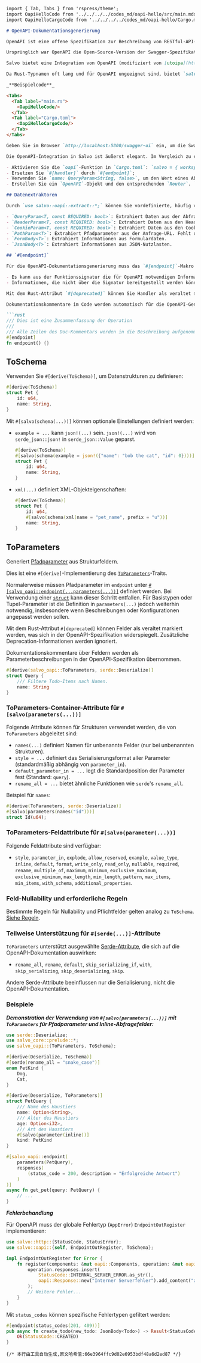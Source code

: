 ```markdown
import { Tab, Tabs } from 'rspress/theme';
import OapiHelloCode from '../../../../codes_md/oapi-hello/src/main.mdx';
import OapiHelloCargoCode from '../../../../codes_md/oapi-hello/Cargo.mdx';

# OpenAPI-Dokumentationsgenerierung

OpenAPI ist eine offene Spezifikation zur Beschreibung von RESTful-API-Schnittstellen. Im JSON- oder YAML-Format definiert es die Struktur von Anfragen und Antworten, Parameter, Rückgabetypen, Fehlercodes und andere Details, wodurch die Kommunikation zwischen Client und Server klarer und standardisierter wird.

Ursprünglich war OpenAPI die Open-Source-Version der Swagger-Spezifikation, hat sich jedoch zu einem eigenständigen Projekt entwickelt, das von vielen großen Unternehmen und Entwicklern unterstützt wird. Die Verwendung der OpenAPI-Spezifikation verbessert die Zusammenarbeit in Entwicklungsteams, reduziert Kommunikationskosten und steigert die Effizienz. Zudem bietet OpenAPI Tools zur automatischen Generierung von API-Dokumentation, Mock-Daten und Testfällen, was die Entwicklungs- und Testarbeit erleichtert.

Salvo bietet eine Integration von OpenAPI (modifiziert von [utoipa](https://github.com/juhaku/utoipa)). Salvo holt sich elegant die relevanten OpenAPI-Datentypinformationen automatisch vom `Handler`. Zudem integriert Salvo beliebte OpenAPI-Oberflächen wie SwaggerUI, scalar, rapidoc und redoc.

Da Rust-Typnamen oft lang und für OpenAPI ungeeignet sind, bietet `salvo-oapi` den Typ `Namer`, mit dem Sie Regeln anpassen können, um Typnamen in OpenAPI zu ändern.

_**Beispielcode**_

<Tabs>
  <Tab label="main.rs">
    <OapiHelloCode/>
  </Tab>
  <Tab label="Cargo.toml">
    <OapiHelloCargoCode/>
  </Tab>
</Tabs>

Geben Sie im Browser `http://localhost:5800/swagger-ui` ein, um die Swagger-UI-Seite zu sehen.

Die OpenAPI-Integration in Salvo ist äußerst elegant. Im Vergleich zu einem normalen Salvo-Projekt sind für das obige Beispiel nur folgende Schritte notwendig:

- Aktivieren Sie die `oapi`-Funktion in `Cargo.toml`: `salvo = { workspace = true, features = ["oapi"] }`;
- Ersetzen Sie `#[handler]` durch `#[endpoint]`;
- Verwenden Sie `name: QueryParam<String, false>`, um den Wert eines Abfrageparameters zu erhalten. Beim Aufruf von `http://localhost/hello?name=chris` wird der Parameter `name` aus der Abfragezeichenfolge geparst. `QueryParam<String, false>` bedeutet, dass der Parameter optional ist – ein Aufruf von `http://localhost/hello` ohne Parameter führt nicht zu einem Fehler. Bei `QueryParam<String, true>` ist der Parameter dagegen erforderlich, andernfalls wird ein Fehler zurückgegeben.
- Erstellen Sie ein `OpenAPI`-Objekt und den entsprechenden `Router`. `OpenApi::new("test api", "0.0.1").merge_router(&router)` bedeutet, dass das `OpenAPI`-Objekt durch die Analyse eines Routers und seiner Unterrouten die notwendigen Dokumentationsinformationen erhält. Handler, die keine Dokumentationsinformationen liefern (z.B. solche mit `#[handler]` statt `#[endpoint]`), werden ignoriert. In realen Projekten können Sie also wählen, ob Sie OpenAPI-Dokumentation generieren möchten oder nicht, oder nur teilweise. Später können Sie schrittweise mehr OpenAPI-Endpoints hinzufügen, indem Sie einfach `#[handler]` in `#[endpoint]` ändern und die Funktionssignatur anpassen.

## Datenextraktoren

Durch `use salvo::oapi::extract::*;` können Sie vordefinierte, häufig verwendete Datenextraktoren importieren. Diese Extraktoren liefern Salvo die notwendigen Informationen zur Generierung der OpenAPI-Dokumentation.

- `QueryParam<T, const REQUIRED: bool>`: Extrahiert Daten aus der Abfragezeichenfolge. `QueryParam<T, false>` bedeutet, dass der Parameter optional ist, `QueryParam<T, true>`, dass er erforderlich ist.
- `HeaderParam<T, const REQUIRED: bool>`: Extrahiert Daten aus den Header-Informationen der Anfrage.
- `CookieParam<T, const REQUIRED: bool>`: Extrahiert Daten aus den Cookies der Anfrage.
- `PathParam<T>`: Extrahiert Pfadparameter aus der Anfrage-URL. Fehlt dieser Parameter, schlägt das Routing fehl.
- `FormBody<T>`: Extrahiert Informationen aus Formulardaten.
- `JsonBody<T>`: Extrahiert Informationen aus JSON-Nutzlasten.

## `#[endpoint]`

Für die OpenAPI-Dokumentationsgenerierung muss das `#[endpoint]`-Makro anstelle des üblichen `#[handler]`-Makros verwendet werden. Es handelt sich um eine erweiterte Version von `#[handler]`.

- Es kann aus der Funktionssignatur die für OpenAPI notwendigen Informationen ableiten.
- Informationen, die nicht über die Signatur bereitgestellt werden können, können als Attribute im `#[endpoint]`-Makro hinzugefügt werden. Diese überschreiben ggf. die aus der Signatur abgeleiteten Informationen.

Mit dem Rust-Attribut `#[deprecated]` können Sie Handler als veraltet markieren. OpenAPI unterstützt zwar keine detaillierten Deprecation-Informationen, aber der Status wird übernommen.

Dokumentationskommentare im Code werden automatisch für die OpenAPI-Generierung verwendet: Die erste Zeile wird als _`summary`_ verwendet, der gesamte Kommentar als _`description`_.

```rust
/// Dies ist eine Zusammenfassung der Operation
///
/// Alle Zeilen des Doc-Kommentars werden in die Beschreibung aufgenommen.
#[endpoint]
fn endpoint() {}
```

## ToSchema

Verwenden Sie `#[derive(ToSchema)]`, um Datenstrukturen zu definieren:

```rust
#[derive(ToSchema)]
struct Pet {
    id: u64,
    name: String,
}
```

Mit `#[salvo(schema(...))]` können optionale Einstellungen definiert werden:

- `example = ...` kann `json!(...)` sein. `json!(...)` wird von `serde_json::json!` in `serde_json::Value` geparst.

  ```rust
  #[derive(ToSchema)]
  #[salvo(schema(example = json!({"name": "bob the cat", "id": 0})))]
  struct Pet {
      id: u64,
      name: String,
  }
  ```

- `xml(...)` definiert XML-Objekteigenschaften:

  ```rust
  #[derive(ToSchema)]
  struct Pet {
      id: u64,
      #[salvo(schema(xml(name = "pet_name", prefix = "u"))]
      name: String,
  }
  ```

## ToParameters

Generiert [Pfadparameter][path_parameters] aus Strukturfeldern.

Dies ist eine `#[derive]`-Implementierung des [`ToParameters`][to_parameters]-Traits.

Normalerweise müssen Pfadparameter im `endpoint` unter [`#[salvo_oapi::endpoint(...parameters(...))]`][path_parameters] definiert werden. Bei Verwendung einer [`struct`][struct] kann dieser Schritt entfallen. Für Basistypen oder Tupel-Parameter ist die Definition in `parameters(...)` jedoch weiterhin notwendig, insbesondere wenn Beschreibungen oder Konfigurationen angepasst werden sollen.

Mit dem Rust-Attribut `#[deprecated]` können Felder als veraltet markiert werden, was sich in der OpenAPI-Spezifikation widerspiegelt. Zusätzliche Deprecation-Informationen werden ignoriert.

Dokumentationskommentare über Feldern werden als Parameterbeschreibungen in der OpenAPI-Spezifikation übernommen.

```rust
#[derive(salvo_oapi::ToParameters, serde::Deserialize)]
struct Query {
    /// Filtere Todo-Items nach Namen.
    name: String
}
```

### ToParameters-Container-Attribute für `#[salvo(parameters(...))]`

Folgende Attribute können für Strukturen verwendet werden, die von `ToParameters` abgeleitet sind:

- `names(...)` definiert Namen für unbenannte Felder (nur bei unbenannten Strukturen).
- `style = ...` definiert das Serialisierungsformat aller Parameter (standardmäßig abhängig von `parameter_in`).
- `default_parameter_in = ...` legt die Standardposition der Parameter fest (Standard: `query`).
- `rename_all = ...` bietet ähnliche Funktionen wie `serde`'s `rename_all`.

Beispiel für `names`:

```rust
#[derive(ToParameters, serde::Deserialize)]
#[salvo(parameters(names("id")))]
struct Id(u64);
```

### ToParameters-Feldattribute für `#[salvo(parameter(...))]`

Folgende Feldattribute sind verfügbar:

- `style`, `parameter_in`, `explode`, `allow_reserved`, `example`, `value_type`, `inline`, `default`, `format`, `write_only`, `read_only`, `nullable`, `required`, `rename`, `multiple_of`, `maximum`, `minimum`, `exclusive_maximum`, `exclusive_minimum`, `max_length`, `min_length`, `pattern`, `max_items`, `min_items`, `with_schema`, `additional_properties`.

### Feld-Nullability und erforderliche Regeln

Bestimmte Regeln für Nullability und Pflichtfelder gelten analog zu `ToSchema`. [Siehe Regeln](https://docs.rs/salvo-oapi/latest/salvo_oapi/derive.ToSchema.html#field-nullability-and-required-rules).

### Teilweise Unterstützung für `#[serde(...)]`-Attribute

`ToParameters` unterstützt ausgewählte [Serde-Attribute][serde attributes], die sich auf die OpenAPI-Dokumentation auswirken:

- `rename_all`, `rename`, `default`, `skip_serializing_if`, `with`, `skip_serializing`, `skip_deserializing`, `skip`.

Andere Serde-Attribute beeinflussen nur die Serialisierung, nicht die OpenAPI-Dokumentation.

### Beispiele

_**Demonstration der Verwendung von `#[salvo(parameters(...))]` mit `ToParameters` für Pfadparameter und Inline-Abfragefelder:**_

```rust
use serde::Deserialize;
use salvo_core::prelude::*;
use salvo_oapi::{ToParameters, ToSchema};

#[derive(Deserialize, ToSchema)]
#[serde(rename_all = "snake_case")]
enum PetKind {
    Dog,
    Cat,
}

#[derive(Deserialize, ToParameters)]
struct PetQuery {
    /// Name des Haustiers
    name: Option<String>,
    /// Alter des Haustiers
    age: Option<i32>,
    /// Art des Haustiers
    #[salvo(parameter(inline))]
    kind: PetKind
}

#[salvo_oapi::endpoint(
    parameters(PetQuery),
    responses(
        (status_code = 200, description = "Erfolgreiche Antwort")
    )
)]
async fn get_pet(query: PetQuery) {
    // ...
}
```

_**Fehlerbehandlung**_

Für OpenAPI muss der globale Fehlertyp (`AppError`) `EndpointOutRegister` implementieren:

```rust
use salvo::http::{StatusCode, StatusError};
use salvo::oapi::{self, EndpointOutRegister, ToSchema};

impl EndpointOutRegister for Error {
    fn register(components: &mut oapi::Components, operation: &mut oapi::Operation) {
        operation.responses.insert(
            StatusCode::INTERNAL_SERVER_ERROR.as_str(),
            oapi::Response::new("Interner Serverfehler").add_content("application/json", StatusError::to_schema(components)),
        );
        // Weitere Fehler...
    }
}
```

Mit `status_codes` können spezifische Fehlertypen gefiltert werden:

```rust
#[endpoint(status_codes(201, 409))]
pub async fn create_todo(new_todo: JsonBody<Todo>) -> Result<StatusCode, Error> {
    Ok(StatusCode::CREATED)
}
```

[to_schema]: https://docs.rs/salvo-oapi/latest/salvo_oapi/trait.ToSchema.html
[known_format]: https://docs.rs/salvo-oapi/latest/salvo_oapi/enum.KnownFormat.html
[to_parameters]: https://docs.rs/salvo-oapi/latest/salvo_oapi/trait.ToParameters.html
[path_parameters]: openapi.html#parameters-attributes
[struct]: https://doc.rust-lang.org/std/keyword.struct.html
[style]: https://docs.rs/salvo-oapi/latest/salvo_oapi/enum.ParameterStyle.html
[in_enum]: https://docs.rs/salvo-oapi/latest/salvo_oapi/enum.ParameterIn.html
[primitive]: https://doc.rust-lang.org/std/primitive/index.html
[serde attributes]: https://serde.rs/attributes.html
[std_string]: https://doc.rust-lang.org/std/string/struct.String.html
```
{/* 本行由工具自动生成,原文哈希值:66e3964ffc9d02e6953bdf48a6d2ed87 */}
